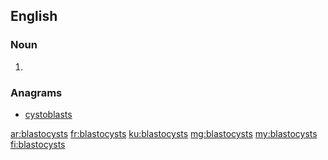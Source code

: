 ==English==

===Noun===
{{head|en|noun plural form}}

# {{plural of|blastocyst|lang=en}}

===Anagrams===
* [[cystoblasts#English|cystoblasts]]

[[ar:blastocysts]]
[[fr:blastocysts]]
[[ku:blastocysts]]
[[mg:blastocysts]]
[[my:blastocysts]]
[[fi:blastocysts]]